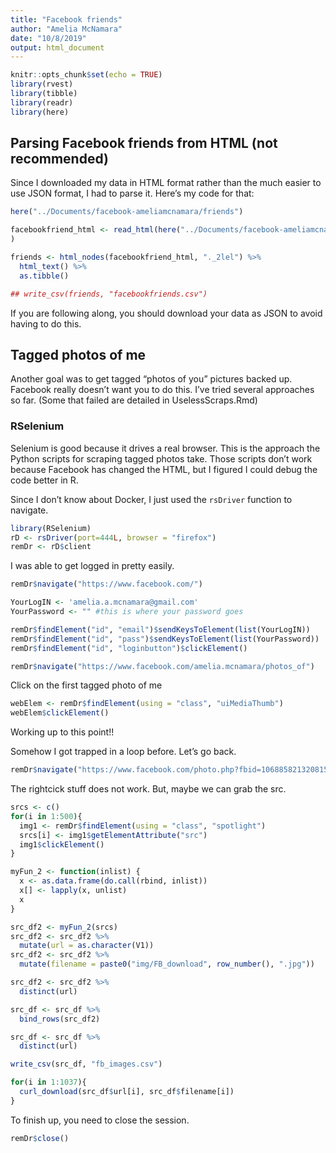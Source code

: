 ```yaml
---
title: "Facebook friends"
author: "Amelia McNamara"
date: "10/8/2019"
output: html_document
---
```


```r
knitr::opts_chunk$set(echo = TRUE)
library(rvest)
library(tibble)
library(readr)
library(here)
```

## Parsing Facebook friends from HTML (not recommended)

Since I downloaded my data in HTML format rather than the much easier to use JSON format, I had to parse it. Here's my code for that:

```r
here("../Documents/facebook-ameliamcnamara/friends")

facebookfriend_html <- read_html(here("../Documents/facebook-ameliamcnamara/friends", "friends.html")
)

friends <- html_nodes(facebookfriend_html, "._2lel") %>%
  html_text() %>%
  as.tibble()

## write_csv(friends, "facebookfriends.csv")
```

If you are following along, you should download your data as JSON to avoid having to do this. 

## Tagged photos of me

Another goal was to get tagged "photos of you" pictures backed up. Facebook really doesn't want you to do this. I've tried several approaches so far. (Some that failed are detailed in UselessScraps.Rmd)

### RSelenium

Selenium is good because it drives a real browser. This is the approach the Python scripts for scraping tagged photos take. Those scripts don't work because Facebook has changed the HTML, but I figured I could debug the code better in R. 

Since I don't know about Docker, I just used the `rsDriver` function to navigate. 
```r
library(RSelenium)
rD <- rsDriver(port=444L, browser = "firefox")
remDr <- rD$client
```

I was able to get logged in pretty easily.

```r
remDr$navigate("https://www.facebook.com/")

YourLogIN <- 'amelia.a.mcnamara@gmail.com'
YourPassword <- "" #this is where your password goes

remDr$findElement("id", "email")$sendKeysToElement(list(YourLogIN))
remDr$findElement("id", "pass")$sendKeysToElement(list(YourPassword))
remDr$findElement("id", "loginbutton")$clickElement()
```



```r
remDr$navigate("https://www.facebook.com/amelia.mcnamara/photos_of")
```

Click on the first tagged photo of me
```r
webElem <- remDr$findElement(using = "class", "uiMediaThumb") 
webElem$clickElement()
```

Working up to this point!! 

Somehow I got trapped in a loop before. Let's go back.

```r
remDr$navigate("https://www.facebook.com/photo.php?fbid=1068858213208156&set=t.21423814&type=3&theater")
```

The rightcick stuff does not work. But, maybe we can grab the src. 
```r
srcs <- c()
for(i in 1:500){
  img1 <- remDr$findElement(using = "class", "spotlight")
  srcs[i] <- img1$getElementAttribute("src")
  img1$clickElement()
}

```

```r
myFun_2 <- function(inlist) {
  x <- as.data.frame(do.call(rbind, inlist))
  x[] <- lapply(x, unlist)
  x
}

src_df2 <- myFun_2(srcs)
src_df2 <- src_df2 %>%
  mutate(url = as.character(V1))
src_df2 <- src_df2 %>%
  mutate(filename = paste0("img/FB_download", row_number(), ".jpg"))

src_df2 <- src_df2 %>%
  distinct(url)

src_df <- src_df %>%
  bind_rows(src_df2)

src_df <- src_df %>%
  distinct(url)

write_csv(src_df, "fb_images.csv")
```

```r
for(i in 1:1037){
  curl_download(src_df$url[i], src_df$filename[i])
}
```


To finish up, you need to close the session.
```r
remDr$close()
```

